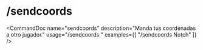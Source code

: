 # /sendcoords


<CommandDoc
  name="sendcoords"
  description="Manda tus coordenadas a otro jugador."
  usage="/sendcoords <player>"
  examples={[
    "/sendcoords Notch"
  ]}
/>
